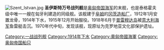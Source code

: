 {{Unreferenced|time=2020-10-28T09:18:30+00:00}}
{{noteTA
|T=zh:聖伊斯特萬號戰艦; zh-hans:圣伊斯特万号战列舰; zh-hant:聖伊斯特萬號戰艦;
|1=zh:戰艦; zh-hans:战列舰; zh-hant:戰艦;
}}
[[File:Szent_Istvan.jpg|thumb]]
'''圣伊斯特万号战列舰'''是[[奥匈帝国海军|奥匈帝国海军]]{{le|泰格霍夫级战列舰|Tegetthoff-class battleship}}的末舰，也是泰格霍夫级中唯一一艘在匈牙利建造的同级舰。该舰建于[[阜姆|阜姆]]的[[冈茨公司|冈茨造船厂]]，1912年1月安置龙骨，1914年下水，1915年12月开始服役。1918年6月于[[普雷穆达岛|普雷穆达岛]]被[[意大利海军|意大利海军]]鱼雷艇击沉。1970年代中旬，{{le|南斯拉夫海军|Yugoslav Navy}}发现该舰，现原址为克罗地亚文化部保护遗址。

{{奧匈帝國戰艦}}
[[Category:一战战列舰|Category:一战战列舰]]
[[Category:1914年下水|Category:1914年下水]]
[[Category:奧匈帝國海軍|Category:奧匈帝國海軍]]
[[Category:奥匈帝国船只|Category:奥匈帝国船只]]